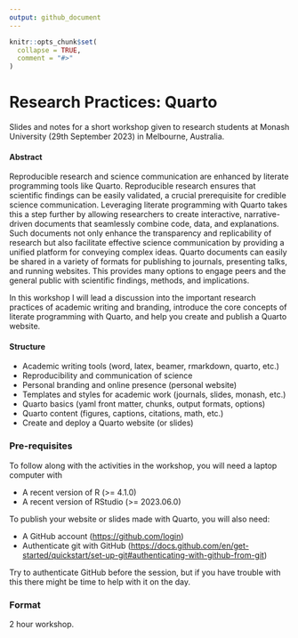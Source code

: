 ```yaml
---
output: github_document
---
```


<!-- README.md is generated from README.Rmd. Please edit that file -->

```r
knitr::opts_chunk$set(
  collapse = TRUE,
  comment = "#>"
)
```

# Research Practices: Quarto

<!-- badges: start -->
<!-- badges: end -->

Slides and notes for a short workshop given to research students at Monash University (29th September 2023) in Melbourne, Australia.

<!-- A recording of this presentation is available on YouTube here: <https://www.youtube.com/watch?v=> -->

<!-- [![](preview.jpg)](https://www.youtube.com/watch?v=) -->

#### Abstract

Reproducible research and science communication are enhanced by literate programming tools like Quarto. Reproducible research ensures that scientific findings can be easily validated, a crucial prerequisite for credible science communication. Leveraging literate programming with Quarto takes this a step further by allowing researchers to create interactive, narrative-driven documents that seamlessly combine code, data, and explanations. Such documents not only enhance the transparency and replicability of research but also facilitate effective science communication by providing a unified platform for conveying complex ideas. Quarto documents can easily be shared in a variety of formats for publishing to journals, presenting talks, and running websites. This provides many options to engage peers and the general public with scientific findings, methods, and implications. 

In this workshop I will lead a discussion into the important research practices of academic writing and branding, introduce the core concepts of literate programming with Quarto, and help you create and publish a Quarto website.

#### Structure

* Academic writing tools (word, latex, beamer, rmarkdown, quarto, etc.)
* Reproducibility and communication of science
* Personal branding and online presence (personal website)
* Templates and styles for academic work (journals, slides, monash, etc.)
* Quarto basics (yaml front matter, chunks, output formats, options)
* Quarto content (figures, captions, citations, math, etc.)
* Create and deploy a Quarto website (or slides)

### Pre-requisites

To follow along with the activities in the workshop, you will need a laptop computer with

* A recent version of R (>= 4.1.0)
* A recent version of RStudio (>= 2023.06.0)

To publish your website or slides made with Quarto, you will also need:

* A GitHub account (<https://github.com/login>)
* Authenticate git with GitHub (<https://docs.github.com/en/get-started/quickstart/set-up-git#authenticating-with-github-from-git>)

Try to authenticate GitHub before the session, but if you have trouble with this there might be time to help with it on the day.

### Format

2 hour workshop.

